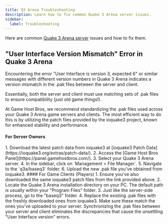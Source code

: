 ```yaml
---
title: Q3 Arena Troubleshooting
description: Learn how to fix common Quake 3 Arena server issues.
sidebar:
  label: Troubleshooting
---
```


Here are common [Quake 3 Arena server](https://www.gamehostbros.com/quake-3-arena-server-hosting/) issues and how to fix them.

## "User Interface Version Mismatch" Error in Quake 3 Arena

Encountering the error "User Interface is version 3, expected 6" or similar messages with different version numbers in Quake 3 Arena indicates a version mismatch in the .pak files between the server and client.

Essentially, both the server and client must use matching sets of .pak files to ensure compatibility (just old game things!).

At Game Host Bros, we recommend standardizing the .pak files used across your Quake 3 Arena game servers and clients. The most efficient way to do this is by utilizing the patch files provided by the ioquake3 project, known for enhanced stability and performance.

#### For Server Owners
<Steps>
1. Download the latest patch data from ioquake3 at [ioquake3 Patch Data](https://ioquake3.org/extras/patch-data/).
2. Access the [Game Host Bros Panel](https://panel.gamehostbros.com/).
3. Select your Quake 3 Arena server.
4. In the sidebar, click on `Management > File Manager`.
5. Navigate to the `q3a/baseq3` folder.
6. Upload the new .pak file you've obtained from ioquake3.
</Steps>
#### For Game Clients (Players)
<Steps>
1. Ensure you've also downloaded the same ioquake3 patch files from the link provided above.
2. Locate the Quake 3 Arena installation directory on your PC. The default path is usually within your "Program Files" folder.
3. Just like the server-side process, go to the "baseq3" folder.
4. Replace the existing .pak files with the freshly downloaded ones from ioquake3. Make sure these match the ones you've uploaded to your server.
</Steps>
Synchronizing the .pak files between your server and client eliminates the discrepancies that cause the unsettling "User Interface version" errors.